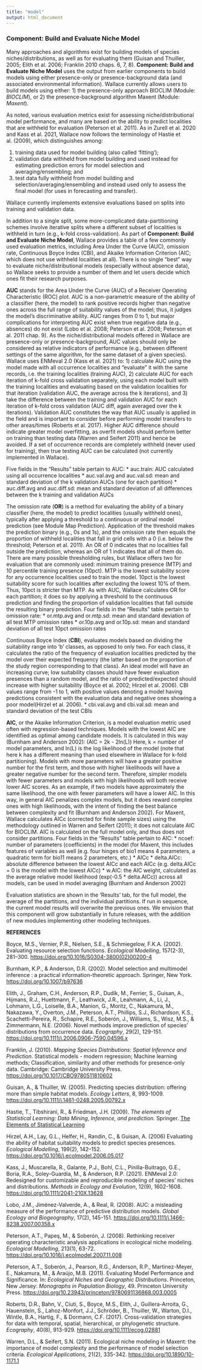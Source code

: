 ---
title: "model"
output: html_document
---

### **Component: Build and Evaluate Niche Model**

Many approaches and algorithms exist for building models of species niches/distributions, as well as for evaluating them (Guisan and Thuiller, 2005; Elith et al. 2006; Franklin 2010 chaps. 6, 7, 8). **Component: Build and Evaluate Niche Model** uses the output from earlier components to build models using either presence-only or presence-background data (and associated environmental information). Wallace currently allows users to build models using either: 1) the presence-only approach BIOCLIM (Module: *BIOCLIM*), or 2) the presence-background algorithm Maxent (Module: *Maxent*).  

As noted, various evaluation metrics exist for assessing niche/distributional model performance, and many are based on the ability to predict localities that are withheld for evaluation (Peterson et al. 2011). As in Zurell et al. 2020 and Kass et al. 2021, Wallace now follows the terminology of Hastie et al. (2009), which distinguishes among:  

1. training data used for model building (also called ‘fitting’);  
2. validation data withheld from model building and used instead for estimating prediction errors for model selection and averaging/ensembling; and  
3. test data fully withheld from model building and selection/averaging/ensembling and instead used only to assess the final model (for uses in forecasting and transfer).  

Wallace currently implements extensive evaluations based on splits into training and validation data.  

In addition to a single split, some more-complicated data-partitioning schemes involve iterative splits where a different subset of localities is withheld in turn (e.g., k-fold cross-validation). As part of **Component: Build and Evaluate Niche Model**, Wallace provides a table of a few commonly used evaluation metrics, including Area Under the Curve (AUC), omission rate, Continuous Boyce Index (CBI), and Akaike Information Criterion (AIC; which does not use withheld localities at all). There is no single “best” way to evaluate niche/distributional models (especially without absence data), so Wallace seeks to provide a number of them and let users decide which ones fit their research purposes.  

**AUC** stands for the Area Under the Curve (AUC) of a Receiver Operating Characteristic (ROC) plot. AUC is a non-parametric measure of the ability of a classifier (here, the model) to rank positive records higher than negative ones across the full range of suitability values of the model; thus, it judges the model's discriminative ability. AUC ranges from 0 to 1, but major complications for interpreting AUC exist when true negative data (e.g., absences) do not exist (Lobo et al. 2008; Peterson et al. 2008; Peterson et al. 2011 chap. 9). As the niche/distributional models offered in Wallace are presence-only or presence-background, AUC values should only be considered as relative indicators of performance (e.g., between different settings of the same algorithm, for the same dataset of a given species). Wallace uses ENMeval 2.0 (Kass et al. 2021) to: 1) calculate AUC using the model made with all occurrence localities and “evaluate” it with the same records, i.e. the training localities (training AUC), 2) calculate AUC for each iteration of k-fold cross validation separately, using each model built with the training localities and evaluating based on the validation localities for that iteration (validation AUC, the average across the k iterations), and 3) take the difference between the training and validation AUC for each iteration of k-fold cross validation (AUC diff, again averaged over the k iterations). Validation AUC constitutes the way that AUC usually is applied in the field and is important to consider before performing model transfers to other areas/times (Roberts et al. 2017). Higher AUC difference should indicate greater model overfitting, as overfit models should perform better on training than testing data (Warren and Seifert 2011) and hence be avoided. If a set of occurrence records are completely withheld (never used for training), then true testing AUC can be calculated (not currently implemented in Wallace). 

Five fields in the “Results” table pertain to AUC:
* auc.train: AUC calculated using all occurrence localities
* auc.val.avg and auc.val.sd: mean and standard deviation of the k validation AUCs (one for each partition)
* auc.diff.avg and auc.diff.sd: mean and standard deviation of all differences between the k training and validation AUCs  

The omission rate (**OR**) is a method for evaluating the ability of a binary classifier (here, the model) to predict localities (usually withheld ones), typically after applying a threshold to a continuous or ordinal model prediction (see Module Map Prediction). Application of the threshold makes the prediction binary (e.g., 0s and 1s), and the omission rate then equals the proportion of withheld localities that fall in grid cells with a 0 (i.e. below the threshold; Peterson et al. 2011). An OR of 0 indicates that no localities fall outside the prediction, whereas an OR of 1 indicates that all of them do. There are many possible thresholding rules, but Wallace offers two for evaluation that are commonly used: minimum training presence (MTP) and 10 percentile training presence (10pct). MTP is the lowest suitability score for any occurrence localities used to train the model. 10pct is the lowest suitability score for such localities after excluding the lowest 10% of them. Thus, 10pct is stricter than MTP. As with AUC, Wallace calculates OR for each partition; it does so by applying a threshold to the continuous prediction and finding the proportion of validation localities that fall outside the resulting binary prediction. Four fields in the “Results” table pertain to omission rate:
* or.mtp.avg and or.mtp.sd: mean and standard deviation of all test MTP omission rates
* or.10p.avg and or.10p.sd: mean and standard deviation of all test 10pct omission rates  

Continuous Boyce Index (**CBI**), evaluates models based on dividing the suitability range into ‘b’ classes, as opposed to only two. For each class, it calculates the ratio of the frequency of evaluation localities predicted by the model over their expected frequency (the latter based on the proportion of the study region corresponding to that class). An ideal model will have an increasing curve; low suitability classes should have fewer evaluation presences than a random model, and the ratio of predicted/expected should increase with higher suitability (Boyce et al. 2002; Hirzel et al. 2006). 
CBI values range from -1 to 1, with positive values denoting a model having predictions consistent with the evaluation data and negative ones showing a poor model(Hirzel et al. 2006).
* cbi.val.avg and cbi.val.sd: mean and standard deviation of the test CBIs
 
**AIC**, or the Akaike Information Criterion, is a model evaluation metric used often with regression-based techniques. Models with the lowest AIC are identified as optimal among candidate models. It is calculated in this way (Burnham and Anderson 2002):
\(AIC = 2k - 2ln(L)\)
Here, k = number of model parameters, and ln(L) is the log likelihood of the model (note that here k has a different meaning than used elsewhere in Wallace for k-fold partitioning). Models with more parameters will have a greater positive number for the first term, and those with higher likelihoods will have a greater negative number for the second term. Therefore, simpler models with fewer parameters and models with high likelihoods will both receive lower AIC scores. As an example, if two models have approximately the same likelihood, the one with fewer parameters will have a lower AIC. In this way, in general AIC penalizes complex models, but it does reward complex ones with high likelihoods, with the intent of finding the best balance between complexity and fit (Burnham and Anderson 2002). For Maxent, Wallace calculates AICc (corrected for finite sample sizes) using the methodology outlined in Warren and Seifert (2011); it does not calculate AIC for BIOCLIM. AIC is calculated on the full model only, and thus does not consider partitions. Four fields in the “Results” table pertain to AIC:
* ncoef: number of parameters (coefficients) in the model (for Maxent, this includes features of variables as well (e.g. four hinges of bio1 means 4 parameters, a quadratic term for bio11 means 2 parameters, etc.)
* AICc
* delta.AICc: absolute difference between the lowest AICc and each AICc (e.g. delta.AICc = 0 is the model with the lowest AICc)
* w.AIC: the AIC weight, calculated as the average relative model likelihood (exp(-0.5 * delta.AICc)) across all models, can be used in model averaging (Burnham and Anderson 2002)

Evaluation statistics are shown in the ‘Results’ tab, for the full model, the average of the partitions, and the individual partitions. If run in sequence, the current model results will overwrite the previous ones. We envision that this component will grow substantially in future releases, with the addition of new modules implementing other modeling techniques.

**REFERENCES**

Boyce, M.S., Vernier, P.R., Nielsen, S.E., & Schmiegelow, F.K.A. (2002). Evaluating resource selection functions. *Ecological Modelling*, 157(2-3), 281–300. <a href="https://doi.org/10.1016/S0304-3800(02)00200-4" target="_blank">https://doi.org/10.1016/S0304-3800(02)00200-4</a>

Burnham, K.P., & Anderson, D.R. (2002). Model selection and multimodel inference : a practical information-theoretic approach. Springer, New York. <a href="https://doi.org/10.1007/b97636" target="_blank">https://doi.org/10.1007/b97636</a> 

Elith, J., Graham, C.H., Anderson, R.P., Dudík, M., Ferrier, S., Guisan, A., Hijmans, R.J., Huettmann, F., Leathwick, J.R., Leahmann, A., Li, J., Lohmann, L.G., Loiselle, B.A., Manion, G., Moritz, C., Nakamura, M., Nakazawa, Y., Overton, J.M., Peterson, A.T., Phillips, S.J., Richardson, K.S., Scachetti-Pereira, R., Schapire, R.E., Soberón, J., Williams, S., Wisz, M.S., & Zimmermann, N.E. (2006). Novel methods improve prediction of species' distributions from occurrence data. *Ecography*, 29(2), 129-151. <a href="https://doi.org/10.1111/j.2006.0906-7590.04596.x" target="_blank">https://doi.org/10.1111/j.2006.0906-7590.04596.x</a> 

Franklin, J. (2010). *Mapping Species Distributions: Spatial Inference and Prediction*. Statistical models - modern regression; Machine learning methods; Classification, similarity and other methods for presence-only data. Cambridge: Cambridge University Press. <a href="https://doi.org/10.1017/CBO9780511810602" target="_blank">https://doi.org/10.1017/CBO9780511810602</a> 

Guisan, A., & Thuiller, W. (2005). Predicting species distribution: offering more than simple habitat models. *Ecology Letters*, 8, 993-1009. <a href="https://doi.org/10.1111/j.1461-0248.2005.00792.x" target="_blank">https://doi.org/10.1111/j.1461-0248.2005.00792.x</a> 

Hastie, T., Tibshirani, R., & Friedman, J.H. (2009). *The elements of Statistical Learning: Data Mining, Inference, and prediction*. Springer. <a href="https://link.springer.com/book/10.1007/978-0-387-84858-7" target="_blank">The Elements of Statistical Learning</a>

Hirzel, A.H., Lay, G.L., Helfer, H., Randin, C., & Guisan, A. (2006) Evaluating the ability of habitat suitability models to predict species presences. *Ecological Modelling*, 199(2), 142–152. <a href="https://doi.org/10.1016/j.ecolmodel.2006.05.017" target="_blank">https://doi.org/10.1016/j.ecolmodel.2006.05.017</a> 

Kass, J., Muscarella, R., Galante, P.J., Bohl, C.L., Pinilla-Buitrago, G.E., Boria, R.A., Soley-Guardia, M., & Anderson, R.P. (2021). ENMeval 2.0: Redesigned for customizable and reproducible modeling of species’ niches and distributions. *Methods in Ecology and Evolution*, 12(9), 1602-1608. <a href="https://doi.org/10.1111/2041-210X.13628" target="_blank">https://doi.org/10.1111/2041-210X.13628</a>

Lobo, J.M., Jiménez-Valverde, A., & Real, R. (2008). AUC: a misleading measure of the performance of predictive distribution models. *Global Ecology and Biogeography*, 17(2), 145-151. <a href="https://doi.org/10.1111/j.1466-8238.2007.00358.x" target="_blank">https://doi.org/10.1111/j.1466-8238.2007.00358.x</a> 

Peterson, A.T., Papeş, M., & Soberón, J. (2008). Rethinking receiver operating characteristic analysis applications in ecological niche modeling. *Ecological Modelling*, 213(1), 63-72. <a href="https://doi.org/10.1016/j.ecolmodel.2007.11.008" target="_blank">https://doi.org/10.1016/j.ecolmodel.2007.11.008</a> 

Peterson, A.T., Soberón, J., Pearson, R.G., Anderson, R.P., Martinez-Meyer, E., Nakamura, M., & Araújo, M.B. (2011). Evaluating Model Performance and Significance. In: *Ecological Niches and Geographic Distributions*. Princeton, New Jersey: *Monographs in Population Biology*, 49. Princeton University Press. <a href="https://doi.org/10.23943/princeton/9780691136868.003.0005" target="_blank">https://doi.org/10.23943/princeton/9780691136868.003.0005</a> 

Roberts, D.R., Bahn, V., Ciuti, S., Boyce, M.S., Elith, J., Guillera-Arroita, G., Hauenstein, S., Lahoz-Monfort, J.J., Schröder, B., Thuiller, W., Warton, D.I., Wintle, B.A., Hartig, F., & Dormann, C.F. (2017). Cross-validation strategies for data with temporal, spatial, hierarchical, or phylogenetic structure. *Ecography*, 40(8), 913-929. <a href="https://doi.org/10.1111/ecog.02881" target="_blank">https://doi.org/10.1111/ecog.02881</a> 

Warren, D.L., & Seifert, S.N. (2011). Ecological niche modeling in Maxent: the importance of model complexity and the performance of model selection criteria. *Ecological Applications*, 21(2), 335-342. <a href="https://doi.org/10.1890/10-1171.1" target="_blank">https://doi.org/10.1890/10-1171.1</a> 
